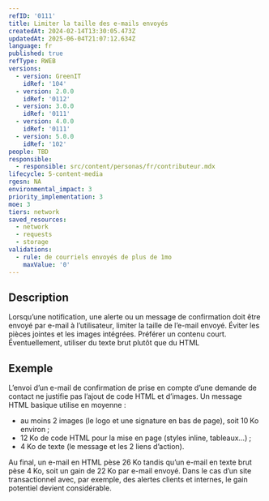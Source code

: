 ```yaml
---
refID: '0111'
title: Limiter la taille des e-mails envoyés
createdAt: 2024-02-14T13:30:05.473Z
updatedAt: 2025-06-04T21:07:12.634Z
language: fr
published: true
refType: RWEB
versions:
  - version: GreenIT
    idRef: '104'
  - version: 2.0.0
    idRef: '0112'
  - version: 3.0.0
    idRef: '0111'
  - version: 4.0.0
    idRef: '0111'
  - version: 5.0.0
    idRef: '102'
people: TBD
responsible:
  - responsible: src/content/personas/fr/contributeur.mdx
lifecycle: 5-content-media
rgesn: NA
environmental_impact: 3
priority_implementation: 3
moe: 3
tiers: network
saved_resources:
  - network
  - requests
  - storage
validations:
  - rule: de courriels envoyés de plus de 1mo
    maxValue: '0'
---
```


## Description

Lorsqu’une notification, une alerte ou un message de confirmation doit être envoyé par e-mail à l’utilisateur, limiter la taille de l’e-mail envoyé. Éviter les pièces jointes et les images intégrées. Préférer un contenu court. Éventuellement, utiliser du texte brut plutôt que du HTML

## Exemple

L’envoi d’un e-mail de confirmation de prise en compte d’une demande de contact ne justifie pas l’ajout de code HTML et d’images. Un message HTML basique utilise en moyenne :

* au moins 2 images (le logo et une signature en bas de page), soit 10 Ko environ ;
* 12 Ko de code HTML pour la mise en page (styles inline, tableaux…) ;
* 4 Ko de texte (le message et les 2 liens d’action).

Au final, un e-mail en HTML pèse 26 Ko tandis qu’un e-mail en texte brut pèse 4 Ko, soit un gain de 22 Ko par e-mail envoyé. Dans le cas d’un site transactionnel avec, par exemple, des alertes clients et internes, le gain potentiel devient considérable.


